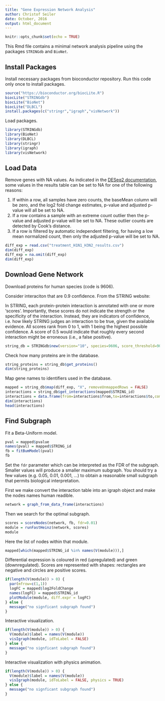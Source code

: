 ```yaml
---
title: "Gene Expression Network Analysis"
author: Christof Seiler
date: October, 2016
output: html_document
---
```


```r
knitr::opts_chunk$set(echo = TRUE)
```

This Rmd file contains a minimal network analysis pipeline using the packages ``STRINGdb`` and ``BioNet``.

## Install Packages

Install necessary packages from bioconductor repository. Run this code only once to install packages.

```r
source("https://bioconductor.org/biocLite.R")
biocLite("STRINGdb")
biocLite("BioNet")
biocLite("DLBCL")
install.packages(c("stringr","igraph","visNetwork"))
```

Load packages.

```r
library(STRINGdb)
library(BioNet)
library(DLBCL)
library(stringr)
library(igraph)
library(visNetwork)
```

## Load Data

Remove genes with NA values. As indicated in the [DESeq2 documentation](https://www.bioconductor.org/packages/devel/bioc/vignettes/DESeq2/inst/doc/DESeq2.pdf), some values in the results table can be set to NA for one of the following reasons:

1. If within a row, all samples have zero counts, the baseMean column will be zero, and the log2 fold change estimates, p-value and adjusted p-value will all be set to NA.
2. If a row contains a sample with an extreme count outlier then the p-value and adjusted p-value will be set to NA. These outlier counts are detected by Cook's distance.
3. If a row is filtered by automatic independent filtering, for having a low mean normalized count, then only the adjusted p-value will be set to NA.

```r
diff_exp = read.csv("treatment_H1N1_H3N2_results.csv")
dim(diff_exp)
diff_exp = na.omit(diff_exp)
dim(diff_exp)
```

## Download Gene Network

Download proteins for human species (code is 9606).

Consider interaciton that are 0.9 confidence. From the STRING website: 

In STRING, each protein-protein interaction is annotated with one or more 'scores'. Importantly, these scores do not indicate the strength or the specificity of the interaction. Instead, they are indicators of confidence, i.e. how likely STRING judges an interaction to be true, given the available evidence. All scores rank from 0 to 1, with 1 being the highest possible confidence. A score of 0.5 would indicate that roughly every second interaction might be erroneous (i.e., a false positive).

```r
string_db = STRINGdb$new(version="10", species=9606, score_threshold=900, input_directory="")
```

Check how many proteins are in the database.

```r
string_proteins = string_db$get_proteins()
dim(string_proteins)
```

Map gene names to identifiers used in the database.

```r
mapped = string_db$map(diff_exp, "X", removeUnmappedRows = FALSE)
interactions = string_db$get_interactions(mapped$STRING_id)
interactions = data.frame(from=interactions$from,to=interactions$to,combined_score=interactions$combined_score)
dim(interactions)
head(interactions)
```

## Find Subgraph

Fit a Beta-Uniform model.

```r
pval = mapped$pvalue
names(pval) = mapped$STRING_id
fb = fitBumModel(pval)
fb
```

Set the ``fdr`` parameter which can be interpreted as the FDR of the subgraph. Smaller values will produce a smaller maximum subgraph. You should try a few values (e.g. 0.05, 0.01, 0.001, ...) to obtain a reasonable small subgraph that permits biological interpretation.

First we make convert the interaction table into an igraph object and make the nodes names human readible.

```r
network = graph_from_data_frame(interactions)
```

Then we search for the optimal subgraph.

```r
scores = scoreNodes(network, fb, fdr=0.01)
module = runFastHeinz(network, scores)
module
```

Here the list of nodes within that module.

```r
mapped[which(mapped$STRING_id %in% names(V(module))),]
```

Differential expression is coloured in red (upregulated) and green (downregulated). Scores are represented with shapes: rectangles are negative and circles are positive scores.

```r
if(length(V(module)) > 0) {
  par(mfrow=c(1,1))
  logFC = mapped$log2FoldChange
  names(logFC) = mapped$STRING_id
  plotModule(module, diff.expr = logFC)
} else {
  message("no signficant subgraph found")
}
```

Interactive visualization.

```r
if(length(V(module)) > 0) {
  V(module)$label = names(V(module))
  visIgraph(module, idToLabel = FALSE)
} else {
  message("no signficant subgraph found")
}
```

Interactive visualization with physics animation.

```r
if(length(V(module)) > 0) {
  V(module)$label = names(V(module))
  visIgraph(module, idToLabel = FALSE, physics = TRUE)
} else {
  message("no signficant subgraph found")
}
```
